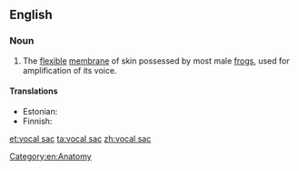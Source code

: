 ==English==
{{wikipedia}}

===Noun===
{{en-noun|head=[[vocal]] [[sac]]}}

# The [[flexible]] [[membrane]] of skin possessed by most male [[frog]]s, used for amplification of its voice. 

====Translations====
{{trans-top|flexible voice-amplifying membrane of male frog}}
* Estonian: {{t|et|häälepõis}}
* Finnish: {{t|fi|äänirakko}}
{{trans-mid}}
{{trans-bottom}}

[[Category:en:Anatomy]]

[[et:vocal sac]]
[[ta:vocal sac]]
[[zh:vocal sac]]
